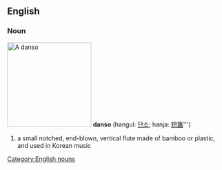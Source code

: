 ==English==
===Noun===
[[Image:Danso.jpg|thumb|right|195px|A ''danso'']]
{{wikipedia|Danso}}
'''danso''' (hangul: [[단소]]; hanja: [[短簫]]''')
#a small notched, end-blown, vertical flute made of bamboo or plastic, and used in Korean music

[[Category:English nouns]]

{{ko-attention}}